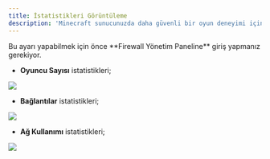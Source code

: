 ```yaml
---
title: İstatistikleri Görüntüleme
description: 'Minecraft sunucunuzda daha güvenli bir oyun deneyimi için özel Oyun Koruması ayarlarını yapılandırabilirsiniz. Bu sayede, sunucunuzda istenmeyen saldırılara karşı etkili bir koruma sağlayabilirsiniz.'
---
```


<Card title="Uyarı!" icon="circle-exclamation" href="/firewall/introduction" color="#CC0000">
  Bu ayarı yapabilmek için önce **Firewall Yönetim Paneline** giriş yapmanız gerekiyor.
</Card>

- **Oyuncu Sayısı** istatistikleri;

<Frame>
  <img src="/images/game-protection/stats-1.png" />
</Frame>

- **Bağlantılar** istatistikleri;

<Frame>
  <img src="/images/game-protection/stats-2.png" />
</Frame>

- **Ağ Kullanımı** istatistikleri;

<Frame>
  <img src="/images/game-protection/stats-3.png" />
</Frame>
